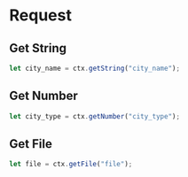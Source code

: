 # Request

## Get String
```js
let city_name = ctx.getString("city_name");
```

## Get Number
```js
let city_type = ctx.getNumber("city_type");
```
## Get File
```js
let file = ctx.getFile("file");
```
